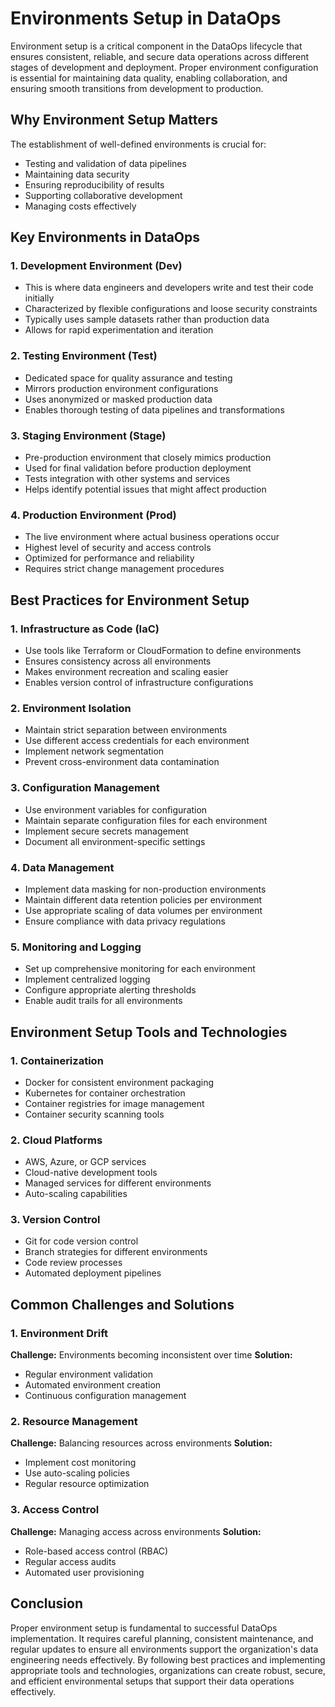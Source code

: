 # Environments Setup in DataOps

Environment setup is a critical component in the DataOps lifecycle that ensures consistent, reliable, and secure data operations across different stages of development and deployment. Proper environment configuration is essential for maintaining data quality, enabling collaboration, and ensuring smooth transitions from development to production.

## Why Environment Setup Matters

The establishment of well-defined environments is crucial for:
- Testing and validation of data pipelines
- Maintaining data security
- Ensuring reproducibility of results
- Supporting collaborative development
- Managing costs effectively

## Key Environments in DataOps

### 1. Development Environment (Dev)
* This is where data engineers and developers write and test their code initially
* Characterized by flexible configurations and loose security constraints
* Typically uses sample datasets rather than production data
* Allows for rapid experimentation and iteration

### 2. Testing Environment (Test)
* Dedicated space for quality assurance and testing
* Mirrors production environment configurations
* Uses anonymized or masked production data
* Enables thorough testing of data pipelines and transformations

### 3. Staging Environment (Stage)
* Pre-production environment that closely mimics production
* Used for final validation before production deployment
* Tests integration with other systems and services
* Helps identify potential issues that might affect production

### 4. Production Environment (Prod)
* The live environment where actual business operations occur
* Highest level of security and access controls
* Optimized for performance and reliability
* Requires strict change management procedures

## Best Practices for Environment Setup

### 1. Infrastructure as Code (IaC)
* Use tools like Terraform or CloudFormation to define environments
* Ensures consistency across all environments
* Makes environment recreation and scaling easier
* Enables version control of infrastructure configurations

### 2. Environment Isolation
* Maintain strict separation between environments
* Use different access credentials for each environment
* Implement network segmentation
* Prevent cross-environment data contamination

### 3. Configuration Management
* Use environment variables for configuration
* Maintain separate configuration files for each environment
* Implement secure secrets management
* Document all environment-specific settings

### 4. Data Management
* Implement data masking for non-production environments
* Maintain different data retention policies per environment
* Use appropriate scaling of data volumes per environment
* Ensure compliance with data privacy regulations

### 5. Monitoring and Logging
* Set up comprehensive monitoring for each environment
* Implement centralized logging
* Configure appropriate alerting thresholds
* Enable audit trails for all environments

## Environment Setup Tools and Technologies

### 1. Containerization
* Docker for consistent environment packaging
* Kubernetes for container orchestration
* Container registries for image management
* Container security scanning tools

### 2. Cloud Platforms
* AWS, Azure, or GCP services
* Cloud-native development tools
* Managed services for different environments
* Auto-scaling capabilities

### 3. Version Control
* Git for code version control
* Branch strategies for different environments
* Code review processes
* Automated deployment pipelines

## Common Challenges and Solutions

### 1. Environment Drift
**Challenge:** Environments becoming inconsistent over time
**Solution:** 
* Regular environment validation
* Automated environment creation
* Continuous configuration management

### 2. Resource Management
**Challenge:** Balancing resources across environments
**Solution:**
* Implement cost monitoring
* Use auto-scaling policies
* Regular resource optimization

### 3. Access Control
**Challenge:** Managing access across environments
**Solution:**
* Role-based access control (RBAC)
* Regular access audits
* Automated user provisioning

## Conclusion

Proper environment setup is fundamental to successful DataOps implementation. It requires careful planning, consistent maintenance, and regular updates to ensure all environments support the organization's data engineering needs effectively. By following best practices and implementing appropriate tools and technologies, organizations can create robust, secure, and efficient environmental setups that support their data operations effectively.
